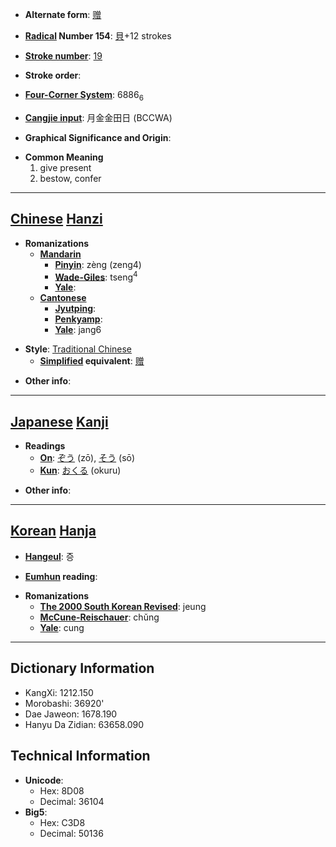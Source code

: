 * '''Alternate form''': [[赠]]

* '''[[Wiktionary:Chinese radical index| Radical]] Number 154''': [[Wiktionary:Chinese radical index 貝|貝]]+12 strokes

* '''[[Wiktionary:Chinese total strokes index|Stroke number]]''': [[Wiktionary:Chinese total strokes index 19|19]]

* '''Stroke order''': 

* '''[[Wiktionary:Chinese four corner index|Four-Corner System]]''': 6886<sub>6</sub>

* '''[[Wiktionary:Chinese Cangjie index|Cangjie input]]''': 月金金田日 (BCCWA)

* '''Graphical Significance and Origin''': 

* '''Common Meaning'''
*#give present
*# bestow, confer


----

== [[Chinese]] [[Hanzi]] ==

* '''Romanizations'''
** '''[[Mandarin]]'''
*** '''[[Pinyin]]''': zèng (zeng4)
*** '''[[Wade-Giles]]''': tseng<sup>4</sup>
*** '''[[Yale]]''': 
** '''[[Cantonese]]'''
*** '''[[Jyutping]]''':
*** '''[[Penkyamp]]''': 
*** '''[[Yale]]''': jang6

* '''Style''': [[Traditional Chinese]] 
** '''[[Simplified Chinese|Simplified]] equivalent''': [[赠]]

* '''Other info''': 

----

== [[Japanese]] [[Kanji]] ==

* '''Readings'''
** '''[[On]]''': [[ぞう]] (zō), [[そう]] (sō)
** '''[[Kun]]''': [[おくる]] (okuru)

* '''Other info''':  

----

== [[Korean]] [[Hanja]] ==

* '''[[Hangeul]]''': 증

* '''[[Eumhun]] reading''': 

* '''Romanizations'''
** '''[[The 2000 South Korean Revised Romanization|The 2000 South Korean Revised]]''': jeung
** '''[[McCune-Reischauer]]''': chŭng
** '''[[Yale]]''': cung

----

== Dictionary Information ==

* KangXi: 1212.150
* Morobashi: 36920'
* Dae Jaweon: 1678.190
* Hanyu Da Zidian: 63658.090

== Technical Information ==

* '''Unicode''':
** Hex: 8D08
** Decimal: 36104
* '''Big5''':
** Hex: C3D8
** Decimal: 50136